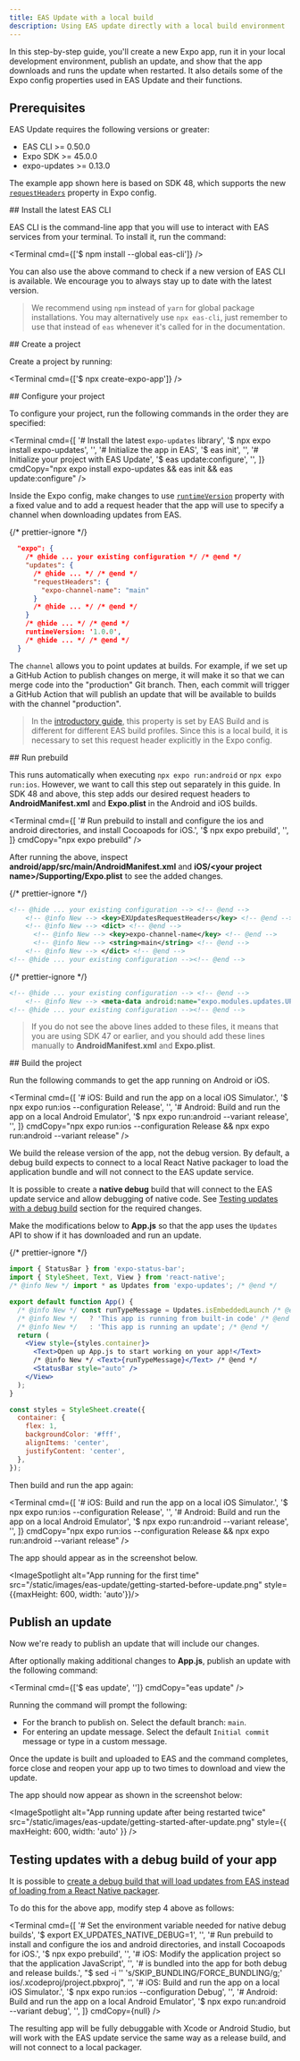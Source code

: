 ```yaml
---
title: EAS Update with a local build
description: Using EAS update directly with a local build environment
---
```



In this step-by-step guide, you'll create a new Expo app, run it in your local development environment, publish an update, and show that the app downloads and runs the update when restarted. It also details some of the Expo config properties used in EAS Update and their functions.

## Prerequisites

EAS Update requires the following versions or greater:

- EAS CLI >= 0.50.0
- Expo SDK >= 45.0.0
- expo-updates >= 0.13.0

The example app shown here is based on SDK 48, which supports the new [`requestHeaders`](/versions/latest/config/app/#requestheaders) property in Expo config.

<Step label="1">
## Install the latest EAS CLI

EAS CLI is the command-line app that you will use to interact with EAS services from your terminal. To install it, run the command:

<Terminal cmd={['$ npm install --global eas-cli']} />

You can also use the above command to check if a new version of EAS CLI is available. We encourage you to always stay up to date with the latest version.

> We recommend using `npm` instead of `yarn` for global package installations. You may alternatively use `npx eas-cli`, just remember to use that instead of `eas` whenever it's called for in the documentation.

</Step>

<Step label="2">
## Create a project

Create a project by running:

<Terminal cmd={['$ npx create-expo-app']} />
</Step>

<Step label="3">
## Configure your project

To configure your project, run the following commands in the order they are specified:

<Terminal
  cmd={[
    '# Install the latest `expo-updates` library',
    '$ npx expo install expo-updates',
    '',
    '# Initialize the app in EAS',
    '$ eas init',
    '',
    '# Initialize your project with EAS Update',
    '$ eas update:configure',
    '',
  ]}
  cmdCopy="npx expo install expo-updates && eas init && eas update:configure"
/>

Inside the Expo config, make changes to use [`runtimeVersion`](/versions/latest/config/app/#runtimeversion) property with a fixed value and to add a request header that the app will use to specify a channel when downloading updates from EAS.

{/* prettier-ignore */}
```json app.json
  "expo": {
    /* @hide ... your existing configuration */ /* @end */
    "updates": {
      /* @hide ... */ /* @end */
      "requestHeaders": {
        "expo-channel-name": "main"
      }
      /* @hide ... */ /* @end */
    }
    /* @hide ... */ /* @end */
    runtimeVersion: '1.0.0',
    /* @hide ... */ /* @end */
  }
```

The `channel` allows you to point updates at builds. For example, if we set up a GitHub Action to publish changes on merge, it will make it so that we can merge code into the "production" Git branch. Then, each commit will trigger a GitHub Action that will publish an update that will be available to builds with the channel "production".

> In the [introductory guide](/pages/eas-update/getting-started), this property is set by EAS Build and is different for different EAS build profiles. Since this is a local build, it is necessary to set this request header explicitly in the Expo config.

</Step>

<Step label="4">
## Run prebuild

This runs automatically when executing `npx expo run:android` or `npx expo run:ios`. However, we want to call this step out separately in this guide. In SDK 48 and above, this step adds our desired request headers to **AndroidManifest.xml** and **Expo.plist** in the Android and iOS builds.

<Terminal
  cmd={[
    '# Run prebuild to install and configure the ios and android directories, and install Cocoapods for iOS.',
    '$ npx expo prebuild',
    '',
  ]}
  cmdCopy="npx expo prebuild"
/>

After running the above, inspect **android/app/src/main/AndroidManifest.xml** and **iOS/&lt;your project name&gt;/Supporting/Expo.plist** to see the added changes.

{/* prettier-ignore */}
```xml Expo.plist
<!-- @hide ... your existing configuration --> <!-- @end -->
    <!-- @info New --> <key>EXUpdatesRequestHeaders</key> <!-- @end -->
    <!-- @info New --> <dict> <!-- @end -->
      <!-- @info New --> <key>expo-channel-name</key> <!-- @end -->
      <!-- @info New --> <string>main</string> <!-- @end -->
    <!-- @info New --> </dict> <!-- @end -->
<!-- @hide ... your existing configuration --><!-- @end -->
```

{/* prettier-ignore */}
```xml AndroidManifest.xml
<!-- @hide ... your existing configuration --> <!-- @end -->
    <!-- @info New --> <meta-data android:name="expo.modules.updates.UPDATES_CONFIGURATION_REQUEST_HEADERS_KEY" android:value="{&quot;expo-channel-name&quot;:&quot;main&quot;}"/> <!-- @end -->
<!-- @hide ... your existing configuration --><!-- @end -->
```

> If you do not see the above lines added to these files, it means that you are using SDK 47 or earlier, and you should add these lines manually to **AndroidManifest.xml** and **Expo.plist**.

</Step>

<Step label="5">
## Build the project

Run the following commands to get the app running on Android or iOS.

<Terminal
  cmd={[
    '# iOS: Build and run the app on a local iOS Simulator.',
    '$ npx expo run:ios --configuration Release',
    '',
    '# Android: Build and run the app on a local Android Emulator',
    '$ npx expo run:android --variant release',
    '',
  ]}
  cmdCopy="npx expo run:ios --configuration Release && npx expo run:android --variant release"
/>

We build the release version of the app, not the debug version. By default, a debug build expects to connect to a local React Native packager to load the application bundle and will not connect to the EAS update service.

It is possible to create a **native debug** build that will connect to the EAS update service and allow debugging of native code. See [Testing updates with a debug build](#testing-updates-with-a-debug-build-of-your-app) section for the required changes.

</Step>

<Step label="6">

Make the modifications below to **App.js** so that the app uses the `Updates` API to show if it has downloaded and run an update.

{/* prettier-ignore */}
``` jsx App.js
import { StatusBar } from 'expo-status-bar';
import { StyleSheet, Text, View } from 'react-native';
/* @info New */ import * as Updates from 'expo-updates'; /* @end */

export default function App() {
  /* @info New */ const runTypeMessage = Updates.isEmbeddedLaunch /* @end */
  /* @info New */   ? 'This app is running from built-in code' /* @end */
  /* @info New */   : 'This app is running an update'; /* @end */
  return (
    <View style={styles.container}>
      <Text>Open up App.js to start working on your app!</Text>
      /* @info New */ <Text>{runTypeMessage}</Text> /* @end */
      <StatusBar style="auto" />
    </View>
  );
}

const styles = StyleSheet.create({
  container: {
    flex: 1,
    backgroundColor: '#fff',
    alignItems: 'center',
    justifyContent: 'center',
  },
});
```

Then build and run the app again:

<Terminal
  cmd={[
    '# iOS: Build and run the app on a local iOS Simulator.',
    '$ npx expo run:ios --configuration Release',
    '',
    '# Android: Build and run the app on a local Android Emulator',
    '$ npx expo run:android --variant release',
    '',
  ]}
  cmdCopy="npx expo run:ios --configuration Release && npx expo run:android --variant release"
/>

The app should appear as in the screenshot below.

<ImageSpotlight
  alt="App running for the first time"
  src="/static/images/eas-update/getting-started-before-update.png"
  style={{maxHeight: 600, width: 'auto'}}/>
</Step>

<Step label="7">

## Publish an update

Now we're ready to publish an update that will include our changes.

After optionally making additional changes to **App.js**, publish an update with the following command:

<Terminal cmd={['$ eas update', '']} cmdCopy="eas update" />

Running the command will prompt the following:

- For the branch to publish on. Select the default branch: `main`.
- For entering an update message. Select the default `Initial commit` message or type in a custom message.

Once the update is built and uploaded to EAS and the command completes, force close and reopen your app up to two times to download and view the update.

The app should now appear as shown in the screenshot below:

<ImageSpotlight
  alt="App running update after being restarted twice"
  src="/static/images/eas-update/getting-started-after-update.png"
  style={{ maxHeight: 600, width: 'auto' }}
/>

</Step>

## Testing updates with a debug build of your app

It is possible to [create a debug build that will load updates from EAS instead of loading from a React Native packager](/eas-update/debug-updates/#debugging-of-native-code-while-loading-the-app-through-expo-updates).

To do this for the above app, modify step 4 above as follows:

<Terminal
  cmd={[
    '# Set the environment variable needed for native debug builds',
    '$ export EX_UPDATES_NATIVE_DEBUG=1',
    '',
    '# Run prebuild to install and configure the ios and android directories, and install Cocoapods for iOS.',
    '$ npx expo prebuild',
    '',
    '# iOS: Modify the application project so that the application JavaScript',
    '',
    '# is bundled into the app for both debug and release builds.',
    "$ sed -i '' 's/SKIP_BUNDLING/FORCE_BUNDLING/g;' ios/<project name>.xcodeproj/project.pbxproj",
    '',
    '# iOS: Build and run the app on a local iOS Simulator.',
    '$ npx expo run:ios --configuration Debug',
    '',
    '# Android: Build and run the app on a local Android Emulator',
    '$ npx expo run:android --variant debug',
    '',
  ]}
  cmdCopy={null}
/>

The resulting app will be fully debuggable with Xcode or Android Studio, but will work with the EAS update service the same way as a release build, and will not connect to a local packager.
